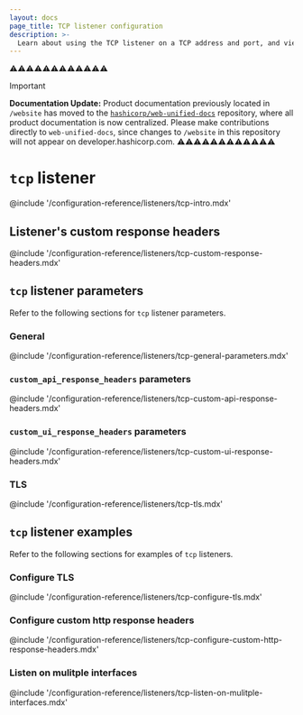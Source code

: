 ```yaml
---
layout: docs
page_title: TCP listener configuration
description: >-
  Learn about using the TCP listener on a TCP address and port, and view configurable parameters. Understand custom response headers. View example configurations.
---
```


⚠️⚠️⚠️⚠️⚠️⚠️⚠️⚠️⚠️⚠️⚠️⚠️
> [!IMPORTANT]  
> **Documentation Update:** Product documentation previously located in `/website` has moved to the [`hashicorp/web-unified-docs`](https://github.com/hashicorp/web-unified-docs) repository, where all product documentation is now centralized. Please make contributions directly to `web-unified-docs`, since changes to `/website` in this repository will not appear on developer.hashicorp.com.
⚠️⚠️⚠️⚠️⚠️⚠️⚠️⚠️⚠️⚠️⚠️⚠️

# `tcp` listener

@include '/configuration-reference/listeners/tcp-intro.mdx'

## Listener's custom response headers

@include '/configuration-reference/listeners/tcp-custom-response-headers.mdx'

## `tcp` listener parameters

Refer to the following sections for `tcp` listener parameters.

### General

@include '/configuration-reference/listeners/tcp-general-parameters.mdx'

### `custom_api_response_headers` parameters

@include '/configuration-reference/listeners/tcp-custom-api-response-headers.mdx'

### `custom_ui_response_headers` parameters

@include '/configuration-reference/listeners/tcp-custom-ui-response-headers.mdx'

### TLS

@include '/configuration-reference/listeners/tcp-tls.mdx'

<!-- Not enabled yet
### `telemetry` parameters

@include '/configuration-reference/listeners/tcp-telemetry.mdx' !-->

## `tcp` listener examples

Refer to the following sections for examples of `tcp` listeners.

### Configure TLS

@include '/configuration-reference/listeners/tcp-configure-tls.mdx'

### Configure custom http response headers

@include '/configuration-reference/listeners/tcp-configure-custom-http-response-headers.mdx'

### Listen on mulitple interfaces

@include '/configuration-reference/listeners/tcp-listen-on-mulitple-interfaces.mdx'